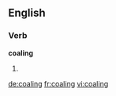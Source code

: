 ==English==

===Verb===
'''coaling'''

# {{present participle of|coal}}

[[de:coaling]]
[[fr:coaling]]
[[vi:coaling]]